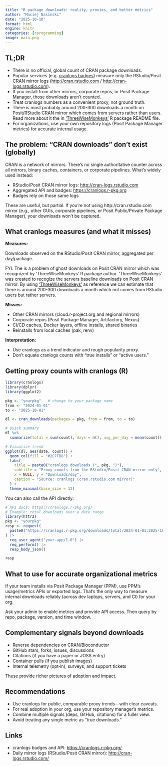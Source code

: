 ```yaml
---
title: "R package downloads: reality, proxies, and better metrics"
author: "Maciej Nasinski"
date: "2025-10-10"
format: html
engine: knitr
categories: [rprogramming]
image: main.png
---
```


## TL;DR

- There is no official, global count of CRAN package downloads.
- Popular services (e.g. [cranlogs badges](https://cranlogs.r-pkg.org/)) measure only the RStudio/Posit CRAN mirror logs ([http://cran.rstudio.com](http://cran.rstudio.com) / [http://cran-logs.rstudio.com](http://cran-logs.rstudio.com)).
- If you install from other mirrors, corporate repos, or Posit Package Manager, those downloads aren’t counted.
- Treat cranlogs numbers as a convenient proxy, not ground truth.
- There is most probably around 200-300 downloads a month on Posit/RStudio CRAN mirror which comes from servers rather than users. Read more about it the in ['ThreeWiseMonkeys'](https://github.com/gpilgrim2670/ThreeWiseMonkeys) R package README file.
- For organizations, use your own repository logs (Posit Package Manager metrics) for accurate internal usage.

## The problem: “CRAN downloads” don’t exist (globally)

CRAN is a network of mirrors. There’s no single authoritative counter across all mirrors, binary caches, containers, or corporate pipelines. 
What’s widely used instead:

- RStudio/Posit CRAN mirror logs: [http://cran-logs.rstudio.com](http://cran-logs.rstudio.com)
- Aggregated API and badges: [https://cranlogs.r-pkg.org](https://cranlogs.r-pkg.org)
- Badges rely on those same logs

These are useful, but partial. If you’re not using http://cran.rstudio.com mirror (e.g., other GUIs, corporate pipelines, or Posit Public/Private Package Manager), your downloads won’t be captured.

## What cranlogs measures (and what it misses)

**Measures:**

Downloads observed on the RStudio/Posit CRAN mirror, aggregated per day/package.

FYI. The is a problem of ghost downloads on Posit CRAN mirror which was recognized by 'ThreeWiseMonkeys' R package author. 'ThreeWiseMonkeys' was created to recogize the servers baseline downloads on Posit CRAN mirror. By using ['ThreeWiseMonkeys'](https://github.com/gpilgrim2670/ThreeWiseMonkeys) as reference we can estimate that there is around 200-300 downloads a month which not comes from RStudio users but rather servers.

**Misses:**

  - Other CRAN mirrors (cloud.r-project.org and regional mirrors)
  - Corporate repos (Posit Package Manager, Artifactory, Nexus)
  - CI/CD caches, Docker layers, offline installs, shared binaries
  - Reinstalls from local caches (pak, renv)

**Interpretation:**

- Use cranlogs as a trend indicator and rough popularity proxy.
- Don’t equate cranlogs counts with “true installs” or “active users.”

## Getting proxy counts with cranlogs (R)

```r
library(cranlogs)
library(dplyr)
library(ggplot2)

pkg <- "yourpkg"   # change to your package name
from <- "2024-01-01"
to <- "2025-10-01"

dl <- cran_downloads(packages = pkg, from = from, to = to)

# Quick summary
dl %>% 
  summarize(total = sum(count), days = n(), avg_per_day = mean(count))

# Visualize trend
ggplot(dl, aes(date, count)) +
  geom_col(fill = "#2C7FB8") +
  labs(
    title = paste0("cranlogs downloads (", pkg, ")"),
    subtitle = "Proxy counts from the RStudio/Posit CRAN mirror only",
    x = NULL, y = "Downloads/day",
    caption = "Source: cranlogs (cran.rstudio.com mirror)"
  ) +
  theme_minimal(base_size = 12)
```

You can also call the API directly:

```r
# API docs: https://cranlogs.r-pkg.org/
# Example: total downloads over a date range
library(httr2)
pkg <- "yourpkg"
resp <- request(
  paste0("https://cranlogs.r-pkg.org/downloads/total/2024-01-01:2025-10-01/", pkg)
) |>
  req_user_agent("your-app/1.0") |>
  req_perform() |>
  resp_body_json()

resp
```

## What to use for accurate organizational metrics

If your team installs via Posit Package Manager (PPM), use PPM’s usage/metrics APIs or exported logs. That’s the only way to measure internal downloads reliably (across dev laptops, servers, and CI) for your org.

Ask your admin to enable metrics and provide API access. Then query by repo, package, version, and time window.

## Complementary signals beyond downloads

- Reverse dependencies on CRAN/Bioconductor
- GitHub stars, forks, issues, discussions
- Citations (if you have a paper or JOSS entry)
- Container pulls (if you publish images)
- Internal telemetry (opt‑in), surveys, and support tickets

These provide richer pictures of adoption and impact.

## Recommendations

- Use cranlogs for public, comparable proxy trends—with clear caveats.
- For real adoption in your org, use your repository manager’s metrics.
- Combine multiple signals (deps, GitHub, citations) for a fuller view.
- Avoid treating any single metric as “true downloads.”

## Links

- cranlogs badges and API: [https://cranlogs.r-pkg.org/](https://cranlogs.r-pkg.org/)
- Daily mirror logs (RStudio/Posit CRAN mirror): [http://cran-logs.rstudio.com/](http://cran-logs.rstudio.com/)

